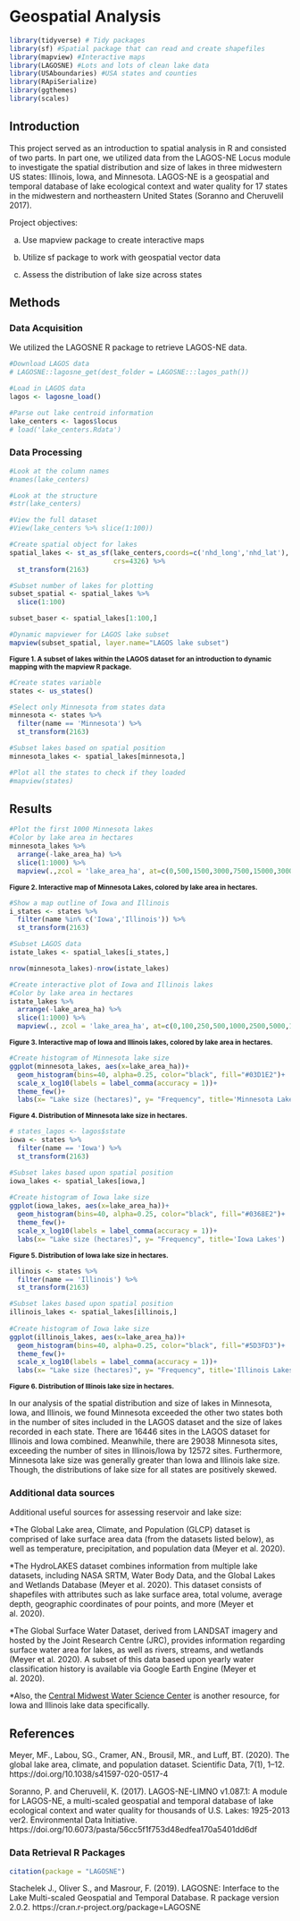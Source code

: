 # Geospatial Analysis 


```r
library(tidyverse) # Tidy packages
library(sf) #Spatial package that can read and create shapefiles 
library(mapview) #Interactive maps
library(LAGOSNE) #Lots and lots of clean lake data
library(USAboundaries) #USA states and counties
library(RApiSerialize)
library(ggthemes)
library(scales)
```


## Introduction


This project served as an introduction to spatial analysis in R and consisted of two parts. In part one, we utilized data from the LAGOS-NE Locus module to investigate the spatial distribution and size of lakes in three midwestern US states: Illinois, Iowa, and Minnesota. LAGOS-NE is a geospatial and temporal database of lake ecological context and water quality for 17 states in the midwestern and northeastern United States (Soranno and Cheruvelil 2017). 

Project objectives: 

a) Use mapview package to create interactive maps 

b) Utilize sf package to work with geospatial vector data

c) Assess the distribution of lake size across states 


## Methods 


### Data Acquisition {-}


We utilized the LAGOSNE R package to retrieve LAGOS-NE data. 


```r
#Download LAGOS data
# LAGOSNE::lagosne_get(dest_folder = LAGOSNE:::lagos_path())

#Load in LAGOS data
lagos <- lagosne_load()

#Parse out lake centroid information
lake_centers <- lagos$locus
# load('lake_centers.Rdata')
```


### Data Processing {-}


```r
#Look at the column names
#names(lake_centers)

#Look at the structure
#str(lake_centers)

#View the full dataset
#View(lake_centers %>% slice(1:100))
```


```r
#Create spatial object for lakes 
spatial_lakes <- st_as_sf(lake_centers,coords=c('nhd_long','nhd_lat'),
                          crs=4326) %>%
  st_transform(2163)

#Subset number of lakes for plotting
subset_spatial <- spatial_lakes %>%
  slice(1:100) 

subset_baser <- spatial_lakes[1:100,]

#Dynamic mapviewer for LAGOS lake subset
mapview(subset_spatial, layer.name="LAGOS lake subset")
```

<small> **Figure 1. A subset of lakes within the LAGOS dataset for an introduction to dynamic mapping with the mapview R package.** </small>


```r
#Create states variable 
states <- us_states()

#Select only Minnesota from states data 
minnesota <- states %>%
  filter(name == 'Minnesota') %>%
  st_transform(2163)

#Subset lakes based on spatial position
minnesota_lakes <- spatial_lakes[minnesota,]
```


```r
#Plot all the states to check if they loaded
#mapview(states)
```


## Results


```r
#Plot the first 1000 Minnesota lakes
#Color by lake area in hectares
minnesota_lakes %>%
  arrange(-lake_area_ha) %>%
  slice(1:1000) %>%
  mapview(.,zcol = 'lake_area_ha', at=c(0,500,1500,3000,7500,15000,30000,65000,125000),cex='lake_area_ha',layer.name='Lake area (ha)')+ mapview(minnesota,layer.name="Minnesota", alpha.regions=0.35, col.regions="#fcf87f")
```

<small> **Figure 2. Interactive map of Minnesota Lakes, colored by lake area in hectares.** </small> 


```r
#Show a map outline of Iowa and Illinois 
i_states <- states %>% 
  filter(name %in% c('Iowa','Illinois')) %>% 
  st_transform(2163)
```


```r
#Subset LAGOS data
istate_lakes <- spatial_lakes[i_states,]

nrow(minnesota_lakes)-nrow(istate_lakes)
```


```r
#Create interactive plot of Iowa and Illinois lakes 
#Color by lake area in hectares
istate_lakes %>%
  arrange(-lake_area_ha) %>%
  slice(1:1000) %>% 
  mapview(., zcol = 'lake_area_ha', at=c(0,100,250,500,1000,2500,5000,10000), cex='lake_area_ha', layer.name='Lake area (ha)')+ mapview(i_states,zcol='name', alpha.regions=0.35, col.regions=c("#DAA520","#9F2B68"), layer.name=F)
```


<small> **Figure 3. Interactive map of Iowa and Illinois lakes, colored by lake area in hectares.** </small> 


```r
#Create histogram of Minnesota lake size
ggplot(minnesota_lakes, aes(x=lake_area_ha))+ 
  geom_histogram(bins=40, alpha=0.25, color="black", fill="#03D1E2")+ 
  scale_x_log10(labels = label_comma(accuracy = 1))+
  theme_few()+
  labs(x= "Lake size (hectares)", y= "Frequency", title='Minnesota Lakes')
```


<small> **Figure 4. Distribution of Minnesota lake size in hectares.** </small> 


```r
# states_lagos <- lagos$state 
iowa <- states %>%
  filter(name == 'Iowa') %>%
  st_transform(2163)

#Subset lakes based upon spatial position
iowa_lakes <- spatial_lakes[iowa,]
  
#Create histogram of Iowa lake size 
ggplot(iowa_lakes, aes(x=lake_area_ha))+ 
  geom_histogram(bins=40, alpha=0.25, color="black", fill="#0368E2")+ 
  theme_few()+
  scale_x_log10(labels = label_comma(accuracy = 1))+
  labs(x= "Lake size (hectares)", y= "Frequency", title='Iowa Lakes')
```


<small> **Figure 5. Distribution of Iowa lake size in hectares.** </small>


```r
illinois <- states %>%
  filter(name == 'Illinois') %>%
  st_transform(2163)

#Subset lakes based upon spatial position
illinois_lakes <- spatial_lakes[illinois,]
  
#Create histogram of Iowa lake size 
ggplot(illinois_lakes, aes(x=lake_area_ha))+ 
  geom_histogram(bins=40, alpha=0.25, color="black", fill="#5D3FD3")+ 
  theme_few()+
  scale_x_log10(labels = label_comma(accuracy = 1))+
  labs(x= "Lake size (hectares)", y= "Frequency", title='Illinois Lakes')
```


<small> **Figure 6. Distribution of Illinois lake size in hectares.** </small>


In our analysis of the spatial distribution and size of lakes in Minnesota, Iowa, and Illinois, we found Minnesota exceeded the other two states both in the number of sites included in the LAGOS dataset and the size of lakes recorded in each state. There are 16446 sites in the LAGOS dataset for Illinois and Iowa combined. Meanwhile, there are 29038 Minnesota sites, exceeding the number of sites in Illinois/Iowa by 12572 sites. Furthermore, Minnesota lake size was generally greater than Iowa and Illinois lake size. Though, the distributions of lake size for all states are positively skewed. 


### Additional data sources {-}


Additional useful sources for assessing reservoir and lake size:


*The Global Lake area, Climate, and Population (GLCP) dataset is comprised of lake surface area data (from the datasets listed below), as well as temperature, precipitation, and population data (Meyer et al. 2020).

*The HydroLAKES dataset combines information from multiple lake datasets, including NASA SRTM, Water Body Data, and the Global Lakes and Wetlands Database (Meyer et al. 2020). This dataset consists of shapefiles with attributes such as lake surface area, total volume, average depth, geographic coordinates of pour points, and more (Meyer et al. 2020). 

*The Global Surface Water Dataset, derived from LANDSAT imagery and hosted by the Joint Research Centre (JRC), provides information regarding surface water area for lakes, as well as rivers, streams, and wetlands (Meyer et al. 2020). A subset of this data based upon yearly water classification history is available via Google Earth Engine (Meyer et al. 2020). 

*Also, the [Central Midwest Water Science Center](https://www.usgs.gov/centers/cm-water/science/real-time-data-links?qt-science_center_objects=0#qt-science_center_objects) is another resource, for Iowa and Illinois lake data specifically.


## References


Meyer, MF., Labou, SG., Cramer, AN., Brousil, MR., and Luff, BT. (2020). The global lake area, climate, and population dataset. Scientific Data, 7(1), 1–12. https://doi.org/10.1038/s41597-020-0517-4


Soranno, P. and Cheruvelil, K. (2017). LAGOS-NE-LIMNO v1.087.1: A module for LAGOS-NE, a multi-scaled geospatial and temporal database of lake ecological context and water quality for thousands of U.S. Lakes: 1925-2013 ver2. Environmental Data Initiative. https://doi.org/10.6073/pasta/56cc5f1f753d48edfea170a5401dd6df


### Data Retrieval R Packages {-}


```r
citation(package = "LAGOSNE")
```


Stachelek J., Oliver S., and Masrour, F. (2019). LAGOSNE: Interface to the Lake Multi-scaled
  Geospatial and Temporal Database. R package version 2.0.2.
  https://cran.r-project.org/package=LAGOSNE
